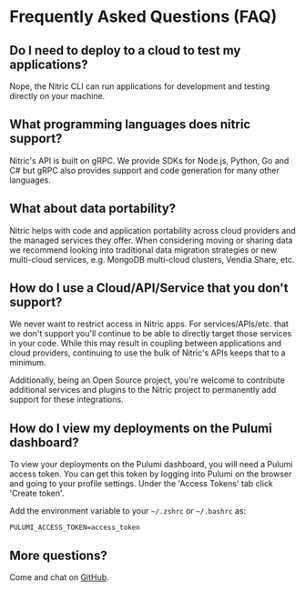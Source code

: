 # Frequently Asked Questions (FAQ)

## Do I need to deploy to a cloud to test my applications?

Nope, the Nitric CLI can run applications for development and testing directly on your machine.

## What programming languages does nitric support?

Nitric's API is built on gRPC. We provide SDKs for Node.js, Python, Go and C# but gRPC also provides support and code generation for many other languages.

## What about data portability?

Nitric helps with code and application portability across cloud providers and the managed services they offer. When considering moving or sharing data we recommend looking into traditional data migration strategies or new multi-cloud services, e.g. MongoDB multi-cloud clusters, Vendia Share, etc.

## How do I use a Cloud/API/Service that you don't support?

We never want to restrict access in Nitric apps. For services/APIs/etc. that we don't support you'll continue to be able to directly target those services in your code. While this may result in coupling between applications and cloud providers, continuing to use the bulk of Nitric's APIs keeps that to a minimum.

Additionally, being an Open Source project, you're welcome to contribute additional services and plugins to the Nitric project to permanently add support for these integrations.

## How do I view my deployments on the Pulumi dashboard?

To view your deployments on the Pulumi dashboard, you will need a Pulumi access token. You can get this token by logging into Pulumi on the browser and going to your profile settings. Under the 'Access Tokens' tab click 'Create token'.

Add the environment variable to your `~/.zshrc` or `~/.bashrc` as:

```
PULUMI_ACCESS_TOKEN=access_token
```

## More questions?

Come and chat on [GitHub](https://github.com/nitrictech/nitric/discussions).
